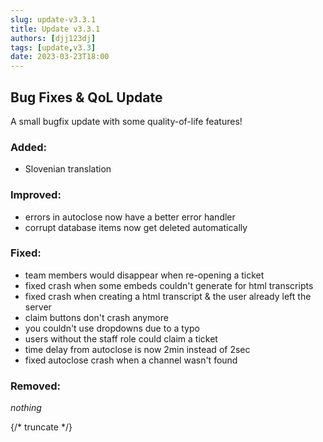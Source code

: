 ```yaml
---
slug: update-v3.3.1
title: Update v3.3.1
authors: [djj123dj]
tags: [update,v3.3]
date: 2023-03-23T18:00
---
```


## Bug Fixes & QoL Update
A small bugfix update with some quality-of-life features!

### <C color="green">Added:</C>
- Slovenian translation

### <C color="yellow">Improved:</C>
- errors in autoclose now have a better error handler
- corrupt database items now get deleted automatically

### <C color="orange">Fixed:</C>
- team members would disappear when re-opening a ticket
- fixed crash when some embeds couldn't generate for html transcripts
- fixed crash when creating a html transcript & the user already left the server
- claim buttons don't crash anymore
- you couldn't use dropdowns due to a typo
- users without the staff role could claim a ticket
- time delay from autoclose is now 2min instead of 2sec
- fixed autoclose crash when a channel wasn't found

### <C color="red">Removed:</C>
*nothing*

{/* truncate */}